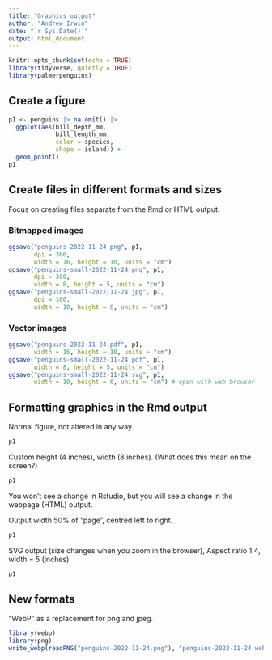 ```yaml
---
title: "Graphics output"
author: "Andrew Irwin"
date: "`r Sys.Date()`"
output: html_document
---
```


```r
knitr::opts_chunk$set(echo = TRUE)
library(tidyverse, quietly = TRUE)
library(palmerpenguins)
```


## Create a figure

```r
p1 <- penguins |> na.omit() |>
  ggplot(aes(bill_depth_mm, 
             bill_length_mm,
             color = species,
             shape = island)) +
  geom_point()
p1
```

## Create files in different formats and sizes

Focus on creating files separate from the Rmd or HTML output.

### Bitmapped images

```r
ggsave("penguins-2022-11-24.png", p1,
       dpi = 300, 
       width = 16, height = 10, units = "cm")
ggsave("penguins-small-2022-11-24.png", p1,
       dpi = 300, 
       width = 8, height = 5, units = "cm")
ggsave("penguins-small-2022-11-24.jpg", p1,
       dpi = 100, 
       width = 10, height = 6, units = "cm")
```


### Vector images

```r
ggsave("penguins-2022-11-24.pdf", p1,
       width = 16, height = 10, units = "cm")
ggsave("penguins-small-2022-11-24.pdf", p1,
       width = 8, height = 5, units = "cm")
ggsave("penguins-small-2022-11-24.svg", p1,
       width = 10, height = 6, units = "cm") # open with web browser
```

## Formatting graphics in the Rmd output


Normal figure, not altered in any way.

```r
p1
```

Custom height (4 inches), width (8 inches). (What does this mean on the screen?)

```r
p1
```

You won't see a change in Rstudio, but you will see a change in the webpage (HTML) output. 

Output width 50% of "page", centred left to right.

```r
p1
```

SVG output (size changes when you zoom in the browser), Aspect ratio 1.4, width = 5 (inches)

```r
p1
```

## New formats

"WebP" as a replacement for png and jpeg.

```r
library(webp)
library(png)
write_webp(readPNG("penguins-2022-11-24.png"), "penguins-2022-11-24.webp")
```
